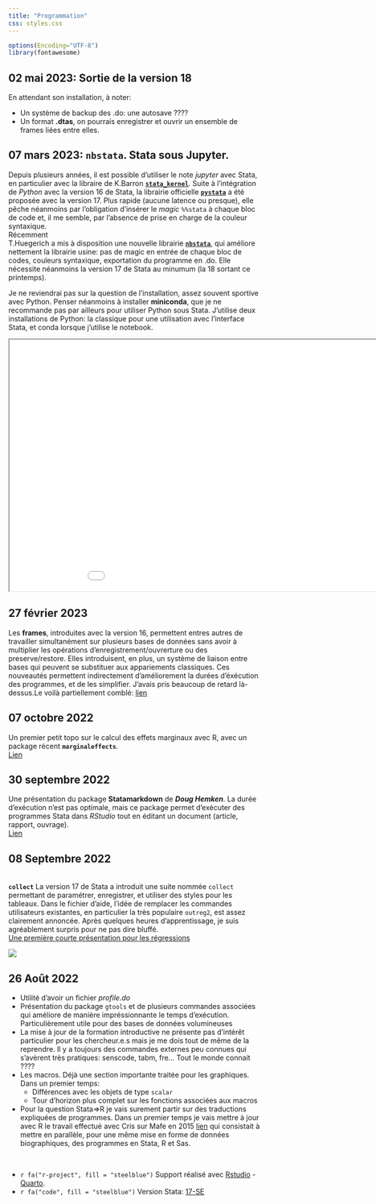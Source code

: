 ```yaml
---
title: "Programmation"
css: styles.css
---
```


```r
options(Encoding="UTF-8")
library(fontawesome)
```
    

::: callout-note 

## 02 mai 2023: Sortie de la version 18

En attendant son installation, à noter:   

- Un système de backup des .do: une autosave ????
- Un format **.dtas**, on pourrais enregistrer et ouvrir un ensemble de frames liées entre elles.

:::

::: callout-note 
## 07 mars 2023: **`nbstata`**. Stata sous Jupyter.

Depuis plusieurs années, il est possible d'utiliser le note *jupyter* avec Stata, en particulier avec la libraire de K.Barron [**`stata_kernel`**](https://kylebarron.dev/stata_kernel/). Suite à l'intégration de *Python* avec la version 16 de Stata, la librairie officielle [**`pystata`**](https://www.stata.com/python/pystata/index.html) a été proposée avec la version 17. Plus rapide (aucune latence ou presque), elle pêche néanmoins par l'obligation d'insérer le *magic* `%%stata` à chaque bloc de code et, il me semble, par l'absence de prise en charge de la couleur syntaxique.   
Récemment  
T.Huegerich a mis à disposition une nouvelle librairie [**`nbstata`**](https://github.com/hugetim/nbstata), qui améliore nettement la librairie usine: pas de magic en entrée de chaque bloc de codes, couleurs syntaxique, exportation du programme en .do.  Elle nécessite néanmoins la version 17 de Stata au minumum (la 18 sortant ce printemps).  

Je ne reviendrai pas sur la question de l'installation, assez souvent sportive avec Python. Penser néanmoins à installer **miniconda**, que je ne recommande pas par ailleurs pour utiliser Python sous Stata. J'utilise deux installations de Python: la classique pour une utilisation avec l'interface Stata, et conda lorsque j'utilise le notebook.  


  <iframe id="inlineFrameExample"
      title="Inline Frame Example"
      width="1000"
      height="500"
      src="divers/nbstata.htm">
  </iframe>



:::


::: callout-note 
## 27 février 2023

Les  **frames**, introduites avec la version 16, permettent entres autres de travailler simultanément sur plusieurs bases de données sans avoir à multiplier les opérations  d'enregistrement/ouvrerture ou des preserve/restore. Elles introduisent, en plus, un système de liaison entre bases qui peuvent se substituer aux appariements classiques. Ces nouveautés permettent indirectement d'améliorement la durées d'éxécution des programmes, et de les simplifier. J'avais pris beaucoup de retard là-dessus.Le voilà partiellement comblé: [lien](/speedup/frame/frame.html)

:::

::: callout-note 
## 07 octobre 2022

Un premier petit topo sur le calcul des effets marginaux avec R, avec un package récent **`marginaleffects`**.  
[Lien](R/marginaleffect/marginaleffect.html)

:::

::: callout-note

## 30 septembre 2022

Une présentation du package **Statamarkdown** de ***Doug Hemken***. La durée d'exécution n'est pas optimale, mais ce package permet d'exécuter des programmes Stata dans *RStudio* tout en éditant un 
document (article, rapport, ouvrage).  
[Lien](R/statamarkdown/statamarkdown_html.html)
:::

::: callout-note

## 08 Septembre 2022

::: {layout-ncol=2}
<br>
**`collect`** 
La version 17 de Stata a introduit une suite nommée `collect` permettant de paramétrer, enregistrer, et utiliser des styles pour les tableaux. Dans le fichier d'aide, l'idée de  remplacer les commandes utilisateurs existantes, en particulier la très populaire `outreg2`, est assez clairement annoncée. Après quelques heures d'apprentissage, je suis agréablement surpris pour ne pas dire bluffé.   
[Une première courte présentation pour les régressions](tableaux/intro.html)


![](tableaux/collect.PNG)

:::
:::


::: callout-note
## 26 Août 2022

-   Utilité d'avoir un fichier *profile.do*
-   Présentation du package `gtools` et de plusieurs commandes associées qui améliore de manière impréssionnante le temps d'exécution. Particulièrement utile pour des bases de données volumineuses
-   La mise à jour de la formation introductive ne présente pas d'intérêt particulier pour les chercheur.e.s mais je me dois tout de même de la reprendre. Il y a toujours des commandes externes peu connues qui s'avèrent très pratiques: senscode, tabm, fre... Tout le monde connait ????
-   Les macros. Déjà une section importante traitée pour les graphiques. Dans un premier temps:
    -   Différences avec les objets de type `scalar`
    -   Tour d'horizon plus complet sur les fonctions associées aux macros
-   Pour la question Stata=\>R je vais surement partir sur des traductions expliquées de programmes. Dans un premier temps je vais mettre à jour avec R le travail effectué avec Cris sur Mafe en 2015 [lien](https://mafeproject.site.ined.fr/en/methodo/methodological_notes/) qui consistait à mettre en parallèle, pour une même mise en forme de données biographiques, des programmes en Stata, R et Sas.
:::

<br>

-   `r fa("r-project", fill = "steelblue")` Support réalisé avec [Rstudio](href:https://www.rstudio.com) - [Quarto](https://quarto.org).
-   `r fa("code", fill = "steelblue")` Version Stata: [17-SE](https://www.stata.com/)
